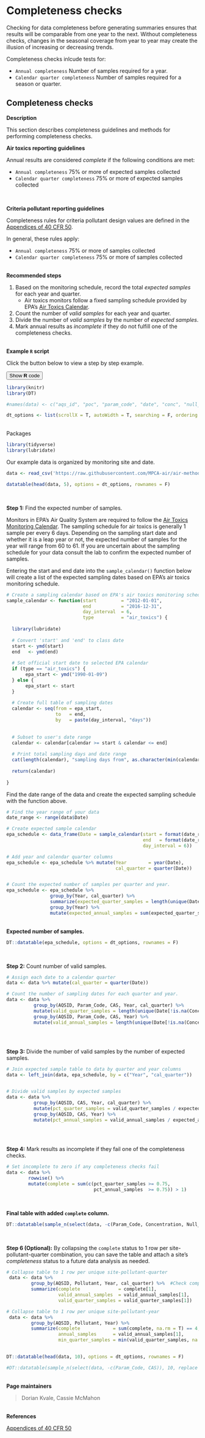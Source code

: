 # Completeness checks


Checking for data completeness before generating summaries ensures that results will be comparable from one year to the next. Without completeness checks, changes in the seasonal coverage from year to year may create the illusion of increasing or decreasing trends. 


Completeness checks inlcude tests for:  

- `Annual completeness` Number of samples required for a year.  
- `Calendar quarter completeness` Number of samples required for a season or quarter.  


## Completeness checks  {#complete}


__Description__  

This section describes completeness guidelines and methods for performing completeness checks.


__Air toxics reporting guidelines__


Annual results are considered _complete_ if the following conditions are met:

- `Annual completeness` 75% or more of expected samples collected
- `Calendar quarter completeness` 75% or more of expected samples collected

<br>

__Criteria pollutant reporting guidelines__

Completeness rules for criteria pollutant design values are defined in the [Appendices of 40 CFR 50](https://www.ecfr.gov/cgi-bin/text-idx?tpl=/ecfrbrowse/Title40/40cfr50_main_02.tpl).

In general, these rules apply:

- `Annual completeness` 75% or more of samples collected
- `Calendar quarter completeness` 75% or more of samples collected


<br> __Recommended steps__

1. Based on the monitoring schedule, record the total _expected samples_ for each year and quarter.
    - Air toxics monitors follow a fixed sampling schedule provided by EPA's [Air Toxics Calendar](https://www3.epa.gov/ttn/amtic/calendar.html).
1. Count the number of _valid samples_ for each year and quarter.
1. Divide the number of _valid samples_ by the number of _expected samples_.
1. Mark annual results as _incomplete_ if they do not fulfill one of the completeness checks.

<br> __Example `R` script__ 


Click the button below to view a step by step example.

<div class="toggle"><button class = "btn_code">Show __R__ code</button>



```r
library(knitr)
library(DT)

#names(data) <- c("aqs_id", "poc", "param_code", "date", "conc", "null_code", "md_limit", "pollutant", "year", "cas")

dt_options <- list(scrollX = T, autoWidth = T, searching = F, ordering = F, lengthChange = F, paginate = F, info = F)

```

<br>
Packages
```r
library(tidyverse)
library(lubridate)

```


Our example data is organized by monitoring site and date.
```r
data <- read_csv('https://raw.githubusercontent.com/MPCA-air/air-methods/master/airtoxics_data_2009_2013.csv')
```

```r

datatable(head(data, 5), options = dt_options, rownames = F)
```

<br>

__Step 1:__ Find the expected number of samples.

Monitors in EPA's Air Quality System are required to follow the [Air Toxics Monitoring Calendar](https://www3.epa.gov/ttn/amtic/calendar.html). The sampling schedule for air toxics is generally 1 sample per every 6 days. Depending on the sampling start date and whether it is a leap year or not, the expected number of samples for the year will range from 60 to 61. If you are uncertain about the sampling schedule for your data consult the lab to confirm the expected number of samples. 

Entering the start and end date into the `sample_calendar()` function below will create a list of the expected sampling dates based on EPA's air toxics monitoring schedule.
```r

# Create a sampling calendar based on EPA's air toxics monitoring schedule
sample_calendar <- function(start         = "2012-01-01", 
                            end           = "2016-12-31", 
                            day_interval  = 6,
                            type          = "air_toxics") {
  
  library(lubridate)
  
  # Convert 'start' and 'end' to class date
  start <- ymd(start)
  end   <- ymd(end)
  
  # Set official start date to selected EPA calendar
  if (type == "air_toxics") {
       epa_start <- ymd("1990-01-09")
  } else {
       epa_start <- start
  }
  
  # Create full table of sampling dates
  calendar <- seq(from = epa_start, 
                  to   = end, 
                  by   = paste(day_interval, "days"))
  
  
  # Subset to user's date range
  calendar <- calendar[calendar >= start & calendar <= end]
  
  # Print total sampling days and date range
  cat(length(calendar), "sampling days from", as.character(min(calendar)), "to", as.character(max(calendar)))
  
  return(calendar)
  
}
```


Find the date range of the data and create the expected sampling schedule with the function above.
```r

# Find the year range of your data
date_range <- range(data$Date)

# Create expected sample calendar
epa_schedule <- data_frame(Date = sample_calendar(start = format(date_range[1], "%Y-01-01"), #Extend range to first day of the year
                                                  end   = format(date_range[2], "%Y-12-31"), #Extend range to last day of the year
                                                  day_interval = 6))

# Add year and calendar quarter columns
epa_schedule <- epa_schedule %>% mutate(Year        = year(Date),
                                        cal_quarter = quarter(Date))


# Count the expected number of samples per quarter and year.
epa_schedule <- epa_schedule %>% 
                group_by(Year, cal_quarter) %>%
                summarize(expected_quarter_samples = length(unique(Date))) %>%
                group_by(Year) %>%
                mutate(expected_annual_samples = sum(expected_quarter_samples))

```



<br>
__Expected number of samples.__
```r
DT::datatable(epa_schedule, options = dt_options, rownames = F)
```

<br>

__Step 2:__ Count number of valid samples.
```r

# Assign each date to a calendar quarter
data <- data %>% mutate(cal_quarter = quarter(Date))

# Count the number of sampling dates for each quarter and year.
data <- data %>% 
          group_by(AQSID, Param_Code, CAS, Year, cal_quarter) %>%
          mutate(valid_quarter_samples = length(unique(Date[!is.na(Concentration)]))) %>%
          group_by(AQSID, Param_Code, CAS, Year) %>%
          mutate(valid_annual_samples = length(unique(Date[!is.na(Concentration)]))) 
        
```


<br>

__Step 3:__ Divide the number of valid samples by the number of expected samples.
```r


# Join expected sample table to data by quarter and year columns
data <- left_join(data, epa_schedule, by = c("Year", "cal_quarter"))


# Divide valid samples by expected samples
data <- data %>% 
          group_by(AQSID, CAS, Year, cal_quarter) %>%
          mutate(pct_quarter_samples = valid_quarter_samples / expected_quarter_samples) %>%
          group_by(AQSID, CAS, Year) %>%
          mutate(pct_annual_samples = valid_annual_samples / expected_annual_samples) 
        
```

<br>


__Step 4:__ Mark results as incomplete if they fail one of the completeness checks.
```r

# Set incomplete to zero if any completeness checks fail
data <- data %>% 
        rowwise() %>%
        mutate(complete = sum(c(pct_quarter_samples >= 0.75, 
                                pct_annual_samples  >= 0.75)) > 1)

```

<br>


__Final table with added `complete` column.__
```r

DT::datatable(sample_n(select(data, -c(Param_Code, Concentration, Null_Code, Dlimit, CAS)), 10, replace = F), options = dt_options, rownames = F)
```

<br>

__Step 6 (Optional):__ By collapsing the `complete` status to 1 row per site-pollutant-quarter combination, you can save the table and attach a site's _completeness_ status to a future data analysis as needed.
```r

# Collapse table to 1 row per unique site-pollutant-quarter
 data <- data %>% 
         group_by(AQSID, Pollutant, Year, cal_quarter) %>%  #Check completeness for every quarter
         summarize(complete              = complete[1], 
                   valid_annual_samples  = valid_annual_samples[1],
                   valid_quarter_samples = valid_quarter_samples[1])

# Collapse table to 1 row per unique site-pollutant-year
 data <- data %>%          
         group_by(AQSID, Pollutant, Year) %>%  
         summarize(complete            = sum(complete, na.rm = T) == 4,
                   annual_samples      = valid_annual_samples[1],
                   min_quarter_samples = min(valid_quarter_samples, na.rm = T))
      
```



```r

DT::datatable(head(data, 10), options = dt_options, rownames = F)

#DT::datatable(sample_n(select(data, -c(Param_Code, CAS)), 10, replace = F), options = dt_options, rownames = F)
```

</div>


<br> __Page maintainers__  

> Dorian Kvale, Cassie McMahon


<br> __References__    

[Appendices of 40 CFR 50](https://www.ecfr.gov/cgi-bin/text-idx?tpl=/ecfrbrowse/Title40/40cfr50_main_02.tpl)  



